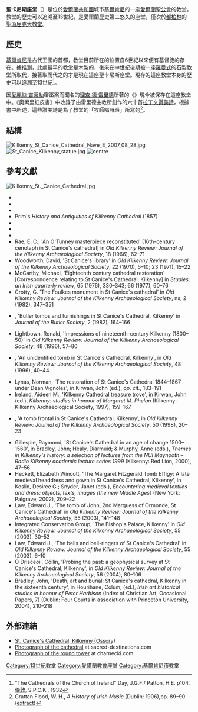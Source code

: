 {{Infobox church
| name                 = 聖卡尼斯座堂<br>St Canice's Cathedral
| fullname             =
| image                = Kilkenny St Canice Cathedral SW 2007 08 28.jpg
| imagesize            =
| landscape            =
| caption              =
| years built          = 13世紀（約1202年－1285年之間）
| location             = [[基爾肯尼郡|基爾肯尼郡]]
| country              = {{IRE}}
| coordinates          = {{Coord|52|39|24.40|N|07|15|25.72|W|region:IE-KK_type:landmark|display=title,inline}}
| denomination         = [[愛爾蘭教會|愛爾蘭教會]]
| churchmanship        =
| membership           =
| attendance           =
| website              = [http://www.stcanicescathedral.com/ www.stcanicescathedral.com]
| former name          =
| bull date            =
| founded date         =
| founder              =
| dedication           = {{link-en|聖卡尼斯|Cainnech of Aghaboe}}
| dedicated date       =
| consecrated date     =
| cult                 =
| relics               =
| events               =
| past bishop          =
| people               =
| status               =
| functional status    =
| heritage designation =
| designated date      =
| architect            =
| architectural type   =
| style                = [[哥德式建築|哥德式建築]]
| groundbreaking       =
| completed date       =
| construction cost    =
| closed date          =
| bells                = 8
| demolished date      =
| capacity             =
| length               =
| width                =
| width nave           =
| height               =
| diameter             =
| other dimensions     =
| floor count          =
| floor area           =
| dome quantity        =
| dome height outer    =
| dome height inner    =
| dome dia outer       =
| dome dia inner       =
| spire quantity       =
| spire height         =
| materials            =
| parish               =
| deanery              =
| archdeaconry         =
| diocese              = [[聖公會卡舍爾暨奧索里教區|聖公會卡舍爾暨奧索里教區]]
| province             = {{link-en|都柏林省 (愛爾蘭教會)|Province of Dublin (Church of Ireland)|都柏林省}}
| presbytery           =
| synod                =
| circuit              =
| district             =
| division             =
| subdivision          =
| archbishop           =
| bishop               = The Right Reverend Michael Burrows
| dean                 = The Very Reverend David McDonnell
| precentor            = The Reverend M.A. McCullagh
| archdeacon           = The Venerable J.G. Murray
| prebendary           =
| rector               =
| vicar                = 
| curate               = The Reverend David Compton
| asstpriest           =
| minister             =
| assistant            =
| honpriest            =
| deacon               =
| seniorpastor         =
| pastor               =
| abbot                =
| chaplain             =
| reader               =
| organistdom          =
| director             = Mr Bartosz Thiede
| organist             = Mr Malcolm Proud
| organscholar         =
| chapterclerk         =
| laychapter           =
| warden               =
| flowerguild          =
| musicgroup           =
| parishadmin          =
| serversguild         =
| logo                 =
| logosize             =
}}
'''聖卡尼斯座堂'''（{{lang-en|St Canice's Cathedral}}）是位於[[愛爾蘭共和國|愛爾蘭共和國]]城市[[基爾肯尼|基爾肯尼]]的一座[[愛爾蘭聖公會|愛爾蘭聖公會]]的教堂。教堂的歷史可以追溯至13世紀，是愛爾蘭歷史第二悠久的座堂，僅次於[[都柏林|都柏林]]的[[聖派屈克大教堂_(都柏林)|聖派屈克大教堂]]。

== 歷史 ==
[[基爾肯尼|基爾肯尼]]是古代{{Link-en|奧索里|Osraige}}王國的首都，教堂目前所在的位置自6世紀以來便有基督徒的存在。據推測，此處最早的教堂是木製的，後來在中世紀後期被一座[[羅曼式建築|羅曼式]]的石製教堂所取代，接著取而代之的才是現在這座聖卡尼斯座堂。現存的這座教堂本身的歷史可以追溯至13世紀<ref>"The Cathedrals of the Church of Ireland" Day, J.G.F./ Patton, H.E. p104: [[倫敦|倫敦]], S.P.C.K., 1932</ref>。

因[[愛麗絲·吉蒂勒|愛麗絲·吉蒂勒]]審巫案而聞名的{{Link-en|奧索里主教|Bishop of Ossory}}[[理查·德·雷里德|理查·德·雷里德]]所著的《{{Link-en|奧索里紅皮書|Red Book of Ossory}}》現今被保存在這座教堂中。《奧索里紅皮書》中收錄了由雷里德主教所創作的六十首[[拉丁文|拉丁文]][[讚美詩|讚美詩]]，根據書中所述，這些讚美詩是為了教堂的「牧師唱詩班」所寫的<ref>Grattan Flood, W. H., ''A History of Irish Music'' (Dublin: 1906),pp. 89–90 ([http://www.standingstones.com/irishem.html extract])</ref>。

== 結構 ==
[[File:Kilkenny_St_Canice_Cathedral_Nave_E_2007_08_28.jpg|thumb]]
[[File:St_Canice_Kilkenny_statue.jpg|thumb]]
[[File:Image_taken_from_page_47_of_'Handbook_to_the_Cathedral_Church_of_St._Canice,_Kilkenny._Edited_by_R._L'.jpg|centre]]

==參考文獻==
[[File:Kilkenny_St._Canice_Cathedral.jpg|thumb]]
{{Refbegin|33em}}
*{{Citation
 | last=Author unknown, ed. Masters
 | first=
 | author-link=
 | chapter=Part 19
 | year=1085
 | chapter-url=http://www.ucc.ie/celt/online/T100005B/text019.html
 | editor-last=
 | editor-first=
 | title=Annals of the Four Masters
 | place=
 | publisher=
 | publication-year=
 | pages=
 | url=http://www.ucc.ie/celt/published/T100005A/index.html
 | isbn=
 | accessdate=2019-10-11
 | archive-date=2013-06-04
 | archive-url=https://web.archive.org/web/20130604060324/http://www.ucc.ie/celt/published/T100005A/index.html
 | dead-url=no
 }}
*{{Citation
 | last=Chadwyck-Healey
 | first=Inc
 | author-link=
 | chapter=
 | date=
 | chapter-url =
 | editor-last=
 | editor-first=
 | title=Notes and Queries
 | place=University of Michigan
 | publisher=Oxford University Press
 | year= 1856
 | pages=
 | url=https://books.google.com/books?id=Wn0PAAAAIAAJ
 | isbn =
}}
*{{Citation
 | last=Graves
 | first=Rev. James
 | author-link=
 | chapter=
 | date=
 | year=1857
 | chapter-url =
 | editor-last=
 | editor-first=
 | title=The History, Architecture, and Antiquities of the Cathedral Church of St. Canice, Kilkenny
 | place=Grafton Street, Dublin.
 | publisher=Hodges, Smith, & co.
 | publication-year=
 | pages=22
 | url=https://books.google.com/books?id=Z_IDAAAAYAAJ
 | isbn =
}}
*Prim's ''History and Antiquities of Kilkenny Cathedral'' (1857)
* {{cite book
  | last = Hogan
  | first = John
  | authorlink =
  | coauthors =
  | title = Kilkenny: the Ancient City of Ossory, the Seat of its Kings, the See of its Bishops and the Site of its Cathedral
  | publisher = P. M. Egan
  | year = 1884
  | location =
  | pages =
  | url = https://books.google.com/books?id=vHmnGQAACAAJ
  | doi =
  | id =
  | isbn = }}
*{{Citation
 | last=Clarendon
 | first=
 | author-link=
 | chapter=
 | date=
 | year=
 | chapter-url =
 | editor-last=
 | editor-first=
 | title=De Ossoriensi Dioescesi
 | place=Clarendon Collection (tom. li. audit. number 4796); Trinity College, Dublin (E. 4.18).
 | publisher=
 | publication-year=
 | pages=19–30
 | url=
 | isbn =
}}
*{{Citation
 | last=Ledwich
 | first=Edward
 | author-link=
 | chapter=
 | date=
 | chapter-url =
 | editor-last=
 | editor-first=
 | title=Antiquities of Ireland
 | place=
 | publisher=Banton Press
 | year=1804
 | pages=
 | url=https://archive.org/stream/antiquitiesofire00ledw#page/n11/mode/2up
 | isbn =9781856520256
}}
*Rae, E. C., 'An O'Tunney masterpiece reconstituted' [16th-century cenotaph in St Canice's cathedral] in ''Old Kilkenny Review: Journal of the Kilkenny Archaeological Society'', 18 (1966), 62–71
*Woodworth, David, 'St Canice's library' in ''Old Kilkenny Review: Journal of the Kilkenny Archaeological Society'', 22 (1970), 5–10; 23 (1971), 15–22
*McCarthy, Michael, 'Eighteenth century cathedral restoration' [Correspondence relating to St Canice's Cathedral, Kilkenny] in ''Studies; an Irish quarterly review'', 65 (1976), 330–343; 66 (1977), 60–76
*Crotty, G. 'The Foulkes monument in St Canice's cathedral' in ''Old Kilkenny Review: Journal of the Kilkenny Archaeological Society'', ns, 2 (1982), 347–351
*{{link-en|瑪格麗特·費倫|Margaret Phelan}}, 'Butler tombs and furnishings in St Canice's Cathedral, Kilkenny' in ''Journal of the Butler Society'', 2 (1982), 164–166
*Lightbown, Ronald, 'Impressions of nineteenth-century Kilkenny (1800–50)' in ''Old Kilkenny Review: Journal of the Kilkenny Archaeological Society'', 48 (1996), 57–80
*{{link-en|瑪格麗特·費倫|Margaret Phelan}}, 'An unidentified tomb in St Canice's Cathedral, Kilkenny', in ''Old Kilkenny Review: Journal of the Kilkenny Archaeological Society'', 48 (1996), 40–44
*Lynas, Norman, 'The restoration of St Canice's Cathedral 1844–1867 under Dean Vignoles', in Kirwan, John (ed.), ''op. cit.'', 183–191
*Ireland, Aideen M., 'Kilkenny Cathedral treasure trove', in Kirwan, John (ed.), ''Kilkenny: studies in honour of Margaret M. Phelan'' (Kilkenny: Kilkenny Archaeological Society, 1997), 159–167
*{{link-en|瑪格麗特·費倫|Margaret Phelan}}, 'A tomb frontal in St Canice's Cathedral, Kilkenny', in ''Old Kilkenny Review: Journal of the Kilkenny Archaeological Society'', 50 (1998), 20–23
*Gillespie, Raymond, 'St Canice's Cathedral in an age of change 1500–1560', in Bradley, John; Healy, Diarmuid; & Murphy, Anne (eds.), ''Themes in Kilkenny's history: a selection of lectures from the NUI Maynooth – Radio Kilkenny academic lecture series 1999'' (Kilkenny: Red Lion, 2000), 47–56
*Heckett, Elizabeth Wincott, 'The Margaret Fitzgerald Tomb Effigy: A late medieval headdress and gown in St Canice's Cathedral, Kilkenny', in Koslin, Désirée G.; Snyder, Janet (eds.), ''Encountering medieval textiles and dress: objects, texts, images (the new Middle Ages)'' (New York: Palgrave, 2002), 209–22
*Law, Edward J., 'The tomb of John, 2nd Marquess of Ormonde, St Canice's Cathedral' in ''Old Kilkenny Review: Journal of the Kilkenny Archaeological Society'', 55 (2003), 141–148
*Integrated Conservation Group, 'The Bishop's Palace, Kilkenny' in ''Old Kilkenny Review: Journal of the Kilkenny Archaeological Society'', 55 (2003), 30–53
*Law, Edward J., 'The bells and bell-ringers of St Canice's Cathedral' in ''Old Kilkenny Review: Journal of the Kilkenny Archaeological Society'', 55 (2003), 6–10
*Ó Drisceoil, Cóilín, 'Probing the past: a geophysical survey at St Canice's Cathedral, Kilkenny', in ''Old Kilkenny Review: Journal of the Kilkenny Archaeological Society'', 56 (2004), 80–106
*Bradley, John, 'Death, art and burial: St Canice's cathedral, Kilkenny in the sixteenth century', in Hourihane, Colum, (ed.), ''Irish art historical studies in honour of Peter Harbison'' (Index of Christian Art, Occasional Papers, 7) (Dublin: Four Courts in association with Princeton University, 2004), 210–218
{{Refend}}

{{Reflist|33em}}

== 外部連結 ==
{{Commons category|St. Canice's Cathedral, Kilkenny}}
*[https://web.archive.org/web/20101001222207/http://www.cashel.anglican.org/information/diocese/cathedrals/ossory.html St. Canice's Cathedral, Kilkenny (Ossory)]
*[http://www.sacred-destinations.com/ireland/sacred-sites.htm Photograph of the cathedral] at sacred-destinations.com
*[https://web.archive.org/web/20110708135612/http://charnecki.com/gallery2/main.php?g2_itemId=2166 Photograph of the round tower] at charnecki.com

{{DEFAULTSORT:St Canice's Cathedral}}
[[Category:13世紀教堂|Category:13世紀教堂]]
[[Category:愛爾蘭教會座堂|Category:愛爾蘭教會座堂]]
[[Category:基爾肯尼市教堂|Category:基爾肯尼市教堂]]